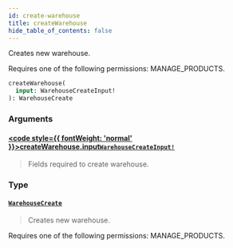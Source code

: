 ```yaml
---
id: create-warehouse
title: createWarehouse
hide_table_of_contents: false
---
```








Creates new warehouse. 

Requires one of the following permissions: MANAGE_PRODUCTS.

```graphql
createWarehouse(
  input: WarehouseCreateInput!
): WarehouseCreate
```


### Arguments

#### [<code style={{ fontWeight: 'normal' }}>createWarehouse.<b>input</b></code>](#)<Bullet />[`WarehouseCreateInput!`](../../../developer/api-reference/inputs/warehouse-create-input) <Badge class="secondary" text="non-null"/> <Badge class="secondary" text="input"/>
> Fields required to create warehouse.
> 

### Type

#### [`WarehouseCreate`](../../../developer/api-reference/objects/warehouse-create) <Badge class="secondary" text="object"/>
> Creates new warehouse. 

Requires one of the following permissions: MANAGE_PRODUCTS.
> 





